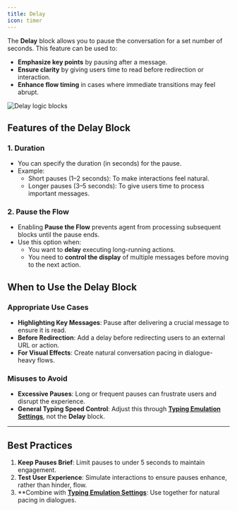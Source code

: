 ```yaml
---
title: Delay
icon: timer
---
```

The **Delay** block allows you to pause the conversation for a set number of seconds. This feature can be used to:

- **Emphasize key points** by pausing after a message.
- **Ensure clarity** by giving users time to read before redirection or interaction.
- **Enhance flow timing** in cases where immediate transitions may feel abrupt.


<Frame style={{ maxWidth: '600px' }}>
  <img src="/images/blocks/logic/wait.png" alt="Delay logic blocks" />
</Frame>


## Features of the **Delay** Block

### 1. **Duration**
- You can specify the duration (in seconds) for the pause.
- Example:
  - Short pauses (1–2 seconds): To make interactions feel natural.
  - Longer pauses (3–5 seconds): To give users time to process important messages.

### 2. **Pause the Flow**
- Enabling **Pause the Flow** prevents agent from processing subsequent blocks until the pause ends.
- Use this option when:
  - You want to **delay** executing long-running actions.
  - You need to **control the display** of multiple messages before moving to the next action.


## When to Use the **Delay** Block

### Appropriate Use Cases
- **Highlighting Key Messages**: Pause after delivering a crucial message to ensure it is read.
- **Before Redirection**: Add a delay before redirecting users to an external URL or action.
- **For Visual Effects**: Create natural conversation pacing in dialogue-heavy flows.

### Misuses to Avoid
- **Excessive Pauses**: Long or frequent pauses can frustrate users and disrupt the experience.
- **General Typing Speed Control**: Adjust this through **[Typing Emulation Settings](/theme/overview)**, not the **Delay** block.

---

## Best Practices

1. **Keep Pauses Brief**: Limit pauses to under 5 seconds to maintain engagement.
2. **Test User Experience**: Simulate interactions to ensure pauses enhance, rather than hinder, flow.
3. **Combine with **[Typing Emulation Settings](/theme/overview)**: Use together for natural pacing in dialogues.
